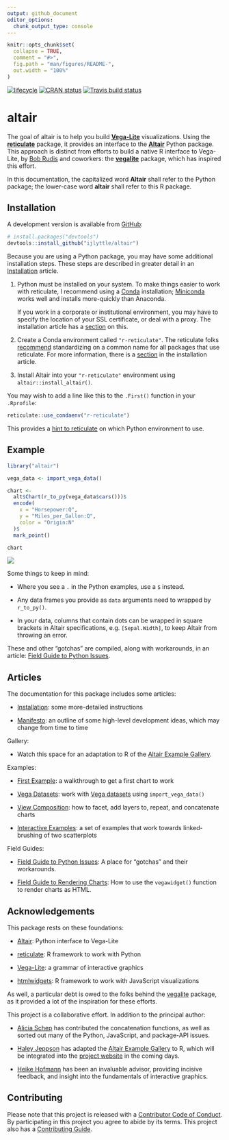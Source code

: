 ```yaml
---
output: github_document
editor_options: 
  chunk_output_type: console
---
```


<!-- README.md is generated from README.Rmd. Please edit that file -->

```r
knitr::opts_chunk$set(
  collapse = TRUE,
  comment = "#>",
  fig.path = "man/figures/README-",
  out.width = "100%"
)
```

[![lifecycle](https://img.shields.io/badge/lifecycle-experimental-orange.svg)](https://www.tidyverse.org/lifecycle/#experimental)
[![CRAN status](https://www.r-pkg.org/badges/version/altair)](https://cran.r-project.org/package=altair)
[![Travis build status](https://travis-ci.org/ijlyttle/altair.svg?branch=master)](https://travis-ci.org/ijlyttle/altair)

# altair

The goal of altair is to help you build [**Vega-Lite**](https://vega.github.io/vega-lite) visualizations. Using the [**reticulate**](https://rstudio.github.io/reticulate) package, it provides an interface to the [**Altair**](https://altair-viz.github.io) Python package. This approach is distinct from efforts to build a native R interface to Vega-Lite, by [Bob Rudis](https://github.com/hrbrmstr) and coworkers: the  [**vegalite**](https://github.com/hrbrmstr/vegalite) package, which has inspired this effort.

In this documentation, the capitalized word **Altair** shall refer to the Python package; the lower-case word **altair** shall refer to this R package.

## Installation

A development version is available from [GitHub](https://github.com/):

``` r
# install.packages("devtools")
devtools::install_github("ijlyttle/altair") 
```

Because you are using a Python package, you may have some additional installation steps. These steps are described in greater detail in an [Installation](https://ijlyttle.github.io/altair/articles/installation.html) article.

1. Python must be installed on your system. To make things easier to work with reticulate, I recommend using a [Conda](https://conda.io/docs) installation; [Miniconda](https://conda.io/docs/user-guide/install/download.html#anaconda-or-miniconda) works well and installs more-quickly than Anaconda.

   If you work in a corporate or institutional environment, you may have to specify the location of your SSL certificate, or deal with a proxy. The installation article has a [section](https://ijlyttle.github.io/altair/articles/installation.html#proxies) on this. 
   
2. Create a Conda environment called `"r-reticulate"`. The reticulate folks [recommend](https://rstudio.github.io/reticulate/articles/python_packages.html) standardizing on a common name for all packages that use reticulate. For more information, there is a [section](https://ijlyttle.github.io/altair/articles/installation.html#python-env) in the installation article. 

3. Install Altair into your `"r-reticulate"` environment using `altair::install_altair()`. 

You may wish to add a line like this to the `.First()` function in your `.Rprofile`:

```r
reticulate::use_condaenv("r-reticulate")
```

This provides a [hint to reticulate](https://rstudio.github.io/reticulate/articles/versions.html#order-of-discovery) on which Python environment to use.

## Example

```r
library("altair")

vega_data <- import_vega_data()

chart <- 
  alt$Chart(r_to_py(vega_data$cars()))$
  encode(
    x = "Horsepower:Q",
    y = "Miles_per_Gallon:Q",
    color = "Origin:N"
  )$
  mark_point()

chart
```

![](man/figures/first-example.png)

Some things to keep in mind:

  - Where you see a `.` in the Python examples, use a `$` instead.

  - Any data frames you provide as `data` arguments need to wrapped by `r_to_py()`.

  - In your data, columns that contain dots can be wrapped in square brackets in Altair specifications, e.g. `[Sepal.Width]`, to keep Altair from throwing an error.
  
These and other "gotchas" are compiled, along with workarounds, in an article: [Field Guide to Python Issues](https://ijlyttle.github.io/altair/articles/field-guide-python.html).   

## Articles

The documentation for this package includes some articles:

- [Installation](https://ijlyttle.github.io/altair/articles/installation.html): some more-detailed instructions

- [Manifesto](https://ijlyttle.github.io/altair/articles/manifesto.html): an outline of some high-level development ideas, which may change from time to time

Gallery:

- Watch this space for an adaptation to R of the [Altair Example Gallery](https://altair-viz.github.io/gallery). 

Examples:

- [First Example](https://ijlyttle.github.io/altair/articles/first-example.html): a walkthrough to get a first chart to work

- [Vega Datasets](https://ijlyttle.github.io/altair/articles/vega-datasets.html): work with [Vega datasets](https://github.com/altair-viz/vega_datasets) using `import_vega_data()`

- [View Composition](https://ijlyttle.github.io/altair/articles/view-composition.html): how to facet, add layers to, repeat, and concatenate charts

- [Interactive Examples](https://ijlyttle.github.io/altair/articles/interactive.html): a set of examples that work towards linked-brushing of two scatterplots

Field Guides:

- [Field Guide to Python Issues](https://ijlyttle.github.io/altair/articles/field-guide-python.html): A place for "gotchas" and their workarounds.

- [Field Guide to Rendering Charts](https://ijlyttle.github.io/altair/articles/field-guide-rendering.html): How to use the `vegawidget()` function to render charts as HTML. 

## Acknowledgements

This package rests on these foundations:

- [Altair](https://altair-viz.github.io): Python interface to Vega-Lite

- [reticulate](https://rstudio.github.io/reticulate): R framework to work with Python

- [Vega-Lite](https://vega.github.io/vega-lite): a grammar of interactive graphics

- [htmlwidgets](https://www.htmlwidgets.org/): R framework to work with JavaScript visualizations

As well, a particular debt is owed to the folks behind the [vegalite](https://github.com/hrbrmstr/vegalite) package, as it provided a lot of the inspiration for these efforts.

This project is a collaborative effort. In addition to the principal author:

- [Alicia Schep](https://github.com/AliciaSchep) has contributed the concatenation functions, as well as sorted out many of the Python, JavaScript, and package-API issues.

- [Haley Jeppson](https://github.com/haleyjeppson) has adapted the [Altair Example Gallery](https://altair-viz.github.io/gallery) to R, which will be integrated into the [project website](https://ijlyttle.github.io/altair) in the coming days.

- [Heike Hofmann](https://github.com/heike) has been an invaluable advisor, providing incisive feedback, and insight into the fundamentals of interactive graphics.

## Contributing

Please note that this project is released with a [Contributor Code of Conduct](CODE_OF_CONDUCT.md).
By participating in this project you agree to abide by its terms. This project also has a [Contributing Guide](CONTRIBUTING.md).
